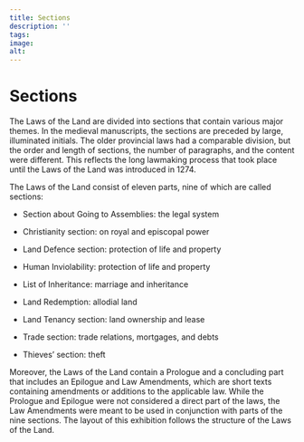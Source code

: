 ```yaml
---
title: Sections
description: ''
tags:
image: 
alt: 
---
```


# Sections

The Laws of the Land are divided into sections that contain various major themes. In the medieval manuscripts, the sections are preceded by large, illuminated initials. The older provincial laws had a comparable division, but the order and length of sections, the number of paragraphs, and the content were different. This reflects the long lawmaking process that took place until the Laws of the Land was introduced in 1274.

The Laws of the Land consist of eleven parts, nine of which are called sections:

- Section about Going to Assemblies: the legal system

- Christianity section: on royal and episcopal power

- Land Defence section: protection of life and property

- Human Inviolability: protection of life and property

- List of Inheritance: marriage and inheritance

- Land Redemption: allodial land

- Land Tenancy section: land ownership and lease

- Trade section: trade relations, mortgages, and debts

- Thieves’ section: theft

Moreover, the Laws of the Land contain a Prologue and a concluding part that includes an Epilogue and Law Amendments, which are short texts containing amendments or additions to the applicable law. While the Prologue and Epilogue were not considered a direct part of the laws, the Law Amendments were meant to be used in conjunction with parts of the nine sections. The layout of this exhibition follows the structure of the Laws of the Land.
